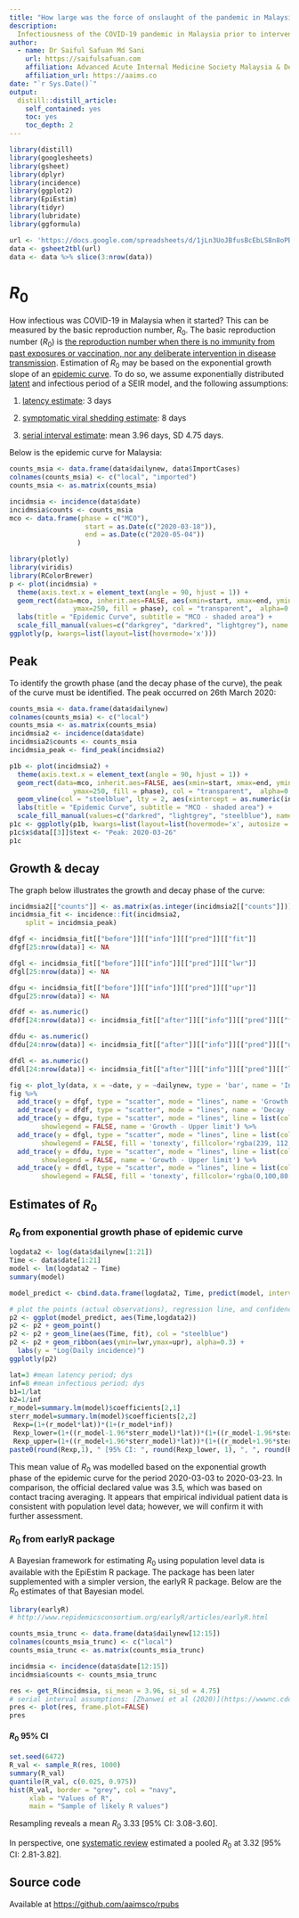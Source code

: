 ```yaml
---
title: "How large was the force of onslaught of the pandemic in Malaysia in the beginning?"
description: 
  Infectiousness of the COVID-19 pandemic in Malaysia prior to intervention.
author:
  - name: Dr Saiful Safuan Md Sani 
    url: https://saifulsafuan.com
    affiliation: Advanced Acute Internal Medicine Society Malaysia & Department of Medicine Hospital Kuala Lumpur
    affiliation_url: https://aaims.co
date: "`r Sys.Date()`"
output: 
  distill::distill_article:
    self_contained: yes
    toc: yes
    toc_depth: 2
---
```

```r
library(distill)
library(googlesheets)
library(gsheet)
library(dplyr)
library(incidence)
library(ggplot2)
library(EpiEstim)
library(tidyr)
library(lubridate)
library(ggformula)
```
```r
url <- 'https://docs.google.com/spreadsheets/d/1jLn3UoJBfusBcEbLS8n8oPBJd6bUiA0WMqZ7LHNkdjw/edit?usp=sharing'
data <- gsheet2tbl(url)
data <- data %>% slice(3:nrow(data))
```

# $R_0$  

How infectious was COVID-19 in Malaysia when it started? This can be measured by the basic reproduction number, $R_0$. The basic reproduction number ($R_0$) is [the reproduction number when there is no immunity from past exposures or vaccination, nor any deliberate intervention in disease transmission](https://www1.health.gov.au/internet/publications/publishing.nsf/Content/mathematical-models~mathematical-models-models.htm~mathematical-models-2.2.htm). Estimation of $R_0$ may be based on the exponential growth slope of an [epidemic curve](https://www.cdc.gov/foodsafety/outbreaks/investigating-outbreaks/epi-curves.html). To do so, we assume exponentially distributed [latent](https://arxiv.org/pdf/1705.01079.pdf) and infectious period of a SEIR model, and the following assumptions:  

1. [latency estimate](https://www.cdc.gov/mmwr/volumes/69/wr/pdfs/mm6914e1-H.pdf): 3 days  

2. [symptomatic viral shedding estimate](https://www.nature.com/articles/s41591-020-0869-5.pdf): 8 days  

3. [serial interval estimate](https://wwwnc.cdc.gov/eid/article/26/6/20-0357_article): mean 3.96 days, SD 4.75 days.      

Below is the epidemic curve for Malaysia:

```r
counts_msia <- data.frame(data$dailynew, data$ImportCases)
colnames(counts_msia) <- c("local", "imported")
counts_msia <- as.matrix(counts_msia)

incidmsia <- incidence(data$date)
incidmsia$counts <- counts_msia
mco <- data.frame(phase = c("MCO"),
                   start = as.Date(c("2020-03-18")),
                   end = as.Date(c("2020-05-04"))
                 )
```
```r
library(plotly)
library(viridis)
library(RColorBrewer)
p <- plot(incidmsia) + 
  theme(axis.text.x = element_text(angle = 90, hjust = 1)) +
  geom_rect(data=mco, inherit.aes=FALSE, aes(xmin=start, xmax=end, ymin=0,
                ymax=250, fill = phase), col = "transparent",  alpha=0.3) +
  labs(title = "Epidemic Curve", subtitle = "MCO - shaded area") +
  scale_fill_manual(values=c("darkgrey", "darkred", "lightgrey"), name = "Key")
ggplotly(p, kwargs=list(layout=list(hovermode='x')))
```

## Peak

To identify the growth phase (and the decay phase of the curve), the peak of the curve must be identified. The peak occurred on 26th March 2020: 

```r
counts_msia <- data.frame(data$dailynew)
colnames(counts_msia) <- c("local")
counts_msia <- as.matrix(counts_msia)
incidmsia2 <- incidence(data$date)
incidmsia2$counts <- counts_msia
incidmsia_peak <- find_peak(incidmsia2)

p1b <- plot(incidmsia2) + 
  theme(axis.text.x = element_text(angle = 90, hjust = 1)) +
  geom_rect(data=mco, inherit.aes=FALSE, aes(xmin=start, xmax=end, ymin=0,
                ymax=250, fill = phase), col = "transparent",  alpha=0.3) +
  geom_vline(col = "steelblue", lty = 2, aes(xintercept = as.numeric(incidmsia_peak), text = paste(incidmsia_peak))) + 
  labs(title = "Epidemic Curve", subtitle = "MCO - shaded area") +
  scale_fill_manual(values=c("darkred", "lightgrey", "steelblue"), name = "Key")
p1c <- ggplotly(p1b, kwargs=list(layout=list(hovermode='x', autosize = F, width = 766, height = 500, margin = m)))
p1c$x$data[[3]]$text <- "Peak: 2020-03-26"
p1c
```

## Growth & decay

The graph below illustrates the growth and decay phase of the curve:

```r
incidmsia2[["counts"]] <- as.matrix(as.integer(incidmsia2[["counts"]]))
incidmsia_fit <- incidence::fit(incidmsia2, 
    split = incidmsia_peak)

dfgf <- incidmsia_fit[["before"]][["info"]][["pred"]][["fit"]]
dfgf[25:nrow(data)] <- NA

dfgl <- incidmsia_fit[["before"]][["info"]][["pred"]][["lwr"]]
dfgl[25:nrow(data)] <- NA

dfgu <- incidmsia_fit[["before"]][["info"]][["pred"]][["upr"]]
dfgu[25:nrow(data)] <- NA

dfdf <- as.numeric()
dfdf[24:nrow(data)] <- incidmsia_fit[["after"]][["info"]][["pred"]][["fit"]]

dfdu <- as.numeric()
dfdu[24:nrow(data)] <- incidmsia_fit[["after"]][["info"]][["pred"]][["upr"]]

dfdl <- as.numeric()
dfdl[24:nrow(data)] <- incidmsia_fit[["after"]][["info"]][["pred"]][["lwr"]]
```

```r
fig <- plot_ly(data, x = ~date, y = ~dailynew, type = 'bar', name = 'Incidence')
fig %>% 
  add_trace(y = dfgf, type = "scatter", mode = "lines", name = 'Growth - Fit') %>% 
  add_trace(y = dfdf, type = "scatter", mode = "lines", name = 'Decay - Fit') %>% 
  add_trace(y = dfgu, type = "scatter", mode = "lines", line = list(color = 'transparent'),
        showlegend = FALSE, name = 'Growth - Upper limit') %>% 
  add_trace(y = dfgl, type = "scatter", mode = "lines", line = list(color = 'transparent'),
        showlegend = FALSE, fill = 'tonexty', fillcolor='rgba(239, 112, 21,0.4)', name = 'Growth - Lower limit') %>% 
  add_trace(y = dfdu, type = "scatter", mode = "lines", line = list(color = 'transparent'),
        showlegend = FALSE, name = 'Growth - Upper limit') %>% 
  add_trace(y = dfdl, type = "scatter", mode = "lines", line = list(color = 'transparent'),
        showlegend = FALSE, fill = 'tonexty', fillcolor='rgba(0,100,80,0.4)', name = 'Growth - Lower limit')
```

## Estimates of $R_0$

### $R_0$ from exponential growth phase of epidemic curve

```r
logdata2 <- log(data$dailynew[1:21])
Time <- data$date[1:21]
model <- lm(logdata2 ~ Time)
summary(model)
```

```r
model_predict <- cbind.data.frame(logdata2, Time, predict(model, interval = 'confidence'))

# plot the points (actual observations), regression line, and confidence interval
p2 <- ggplot(model_predict, aes(Time,logdata2))
p2 <- p2 + geom_point()
p2 <- p2 + geom_line(aes(Time, fit), col = "steelblue")
p2 <- p2 + geom_ribbon(aes(ymin=lwr,ymax=upr), alpha=0.3) +
  labs(y = "Log(Daily incidence)")
ggplotly(p2)
```

```r
lat=3 #mean latency period; dys
inf=8 #mean infectious period; dys
b1=1/lat
b2=1/inf
r_model=summary.lm(model)$coefficients[2,1]
sterr_model=summary.lm(model)$coefficients[2,2]
 Rexp=(1+(r_model*lat))*(1+(r_model*inf)) 
 Rexp_lower=(1+((r_model-1.96*sterr_model)*lat))*(1+((r_model-1.96*sterr_model)*inf))
 Rexp_upper=(1+((r_model+1.96*sterr_model)*lat))*(1+((r_model+1.96*sterr_model)*inf)) 
paste0(round(Rexp,1), " [95% CI: ", round(Rexp_lower, 1), ", ", round(Rexp_upper, 1), "]")
```

This mean value of $R_0$ was modelled based on the exponential growth phase of the epidemic curve for the period 2020-03-03 to 2020-03-23. In comparison, the official declared value was 3.5, which was based on contact tracing averaging. It appears that empirical individual patient data is consistent with population level data; however, we will confirm it with further assessment.

### $R_0$ from earlyR package  

A Bayesian framework for estimating $R_0$ using population level data is available with the EpiEstim R package. The package has been later supplemented with a simpler version, the earlyR R package. Below are the $R_0$ estimates of that Bayesian model.

```r
library(earlyR)
# http://www.repidemicsconsortium.org/earlyR/articles/earlyR.html  

counts_msia_trunc <- data.frame(data$dailynew[12:15])
colnames(counts_msia_trunc) <- c("local")
counts_msia_trunc <- as.matrix(counts_msia_trunc)

incidmsia <- incidence(data$date[12:15])
incidmsia$counts <- counts_msia_trunc

res <- get_R(incidmsia, si_mean = 3.96, si_sd = 4.75)
# serial interval assumptions: [Zhanwei et al (2020)](https://wwwnc.cdc.gov/eid/article/26/6/20-0357_article)
pres <- plot(res, frame.plot=FALSE)
pres
```

#### $R_0$ 95% CI

```r
set.seed(6472)
R_val <- sample_R(res, 1000)
summary(R_val)
quantile(R_val, c(0.025, 0.975))
hist(R_val, border = "grey", col = "navy",
     xlab = "Values of R",
     main = "Sample of likely R values")
```

Resampling reveals a mean $R_0$ 3.33 [95% CI: 3.08-3.60].

In perspective, one [systematic review](https://www.jpmph.org/journal/view.php?doi=10.3961/jpmph.20.076) estimated a pooled $R_0$ at 3.32 [95% CI: 2.81-3.82].

## Source code {.appendix}

Available at <https://github.com/aaimsco/rpubs>
